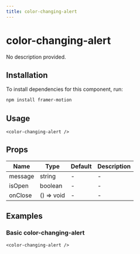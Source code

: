 ```yaml
---
title: color-changing-alert
---
```


# color-changing-alert

No description provided.

## Installation
To install dependencies for this component, run:
```bash
npm install framer-motion
```

## Usage
```tsx
<color-changing-alert />
```

## Props
| Name      | Type     | Default | Description                 |
|-----------|----------|---------|-----------------------------|
| message | string | - | - |
| isOpen | boolean | - | - |
| onClose | () => void | - | - |

## Examples

### Basic color-changing-alert
```tsx
<color-changing-alert />
```


